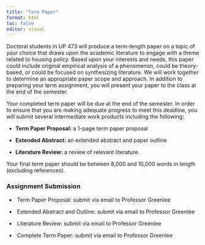 ```yaml
---
title: "Term Paper"
format: html
toc: false
editor: visual
---
```


Doctoral students in UP 473 will produce a term-length paper on a topic of your choice that draws upon the academic literature to engage with a theme related to housing policy. Based upon your interests and needs, this paper could include original empirical analysis of a phenomenon, could be theory-based, or could be focused on synthesizing literature. We will work together to determine an appropriate paper scope and approach. In addition to preparing your term assignment, you will present your paper to the class at the end of the semester.

Your completed term paper will be due at the end of the semester. In order to ensure that you are making adequate progress to meet this deadline, you will submit several intermediate work products including the following:

-   **Term Paper Proposal:** a 1-page term paper proposal

-   **Extended Abstract:** an extended abstract and paper outline

-   **Literature Review:** a review of relevant literature.

Your final term paper should be between 8,000 and 10,000 words in length (excluding references).

### Assignment Submission 

-    Term Paper Proposal: submit via email to Professor Greenlee

-    Extended Abstract and Outline: submit via email to Professor Greenlee

-    Literature Review: submit via email to Professor Greenlee

-    Complete Term Paper: submit via email to Professor Greenlee

\
